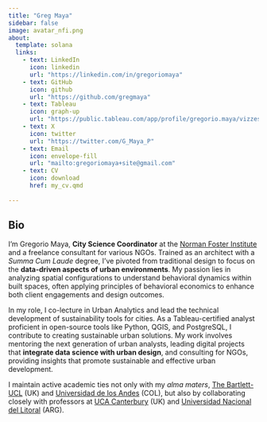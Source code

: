 ```yaml
---
title: "Greg Maya"
sidebar: false
image: avatar_nfi.png
about:
  template: solana
  links:
    - text: LinkedIn
      icon: linkedin
      url: "https://linkedin.com/in/gregoriomaya"
    - text: GitHub
      icon: github
      url: "https://github.com/gregmaya"
    - text: Tableau
      icon: graph-up
      url: "https://public.tableau.com/app/profile/gregorio.maya/vizzes"
    - text: X
      icon: twitter
      url: "https://twitter.com/G_Maya_P"
    - text: Email
      icon: envelope-fill
      url: "mailto:gregoriomaya+site@gmail.com"
    - text: CV
      icon: download
      href: my_cv.qmd
      
---
```


## Bio

I'm Gregorio Maya, **City Science Coordinator** at the [Norman Foster Institute](https://normanfosterinstitute.org/) and a freelance consultant for various NGOs. Trained as an architect with a _Summa Cum Laude_ degree, I've pivoted from traditional design to focus on the **data-driven aspects of urban environments**. My passion lies in analyzing spatial configurations to understand behavioral dynamics within built spaces, often applying principles of behavioral economics to enhance both client engagements and design outcomes.

In my role, I co-lecture in Urban Analytics and lead the technical development of sustainability tools for cities. As a Tableau-certified analyst proficient in open-source tools like Python, QGIS, and PostgreSQL, I contribute to creating sustainable urban solutions. My work involves mentoring the next generation of urban analysts, leading digital projects that **integrate data science with urban design**, and consulting for NGOs, providing insights that promote sustainable and effective urban development.

I maintain active academic ties not only with my _alma maters_, [The Bartlett-UCL](https://www.ucl.ac.uk/bartlett/architecture/bartlett-school-architecture) (UK) and [Universidad de los Andes](https://arqdis.uniandes.edu.co/) (COL), but also by collaborating closely with professors at [UCA Canterbury](https://www.uca.ac.uk/study/subject/architecture/) (UK) and [Universidad Nacional del Litoral](https://www.unl.edu.ar/) (ARG).